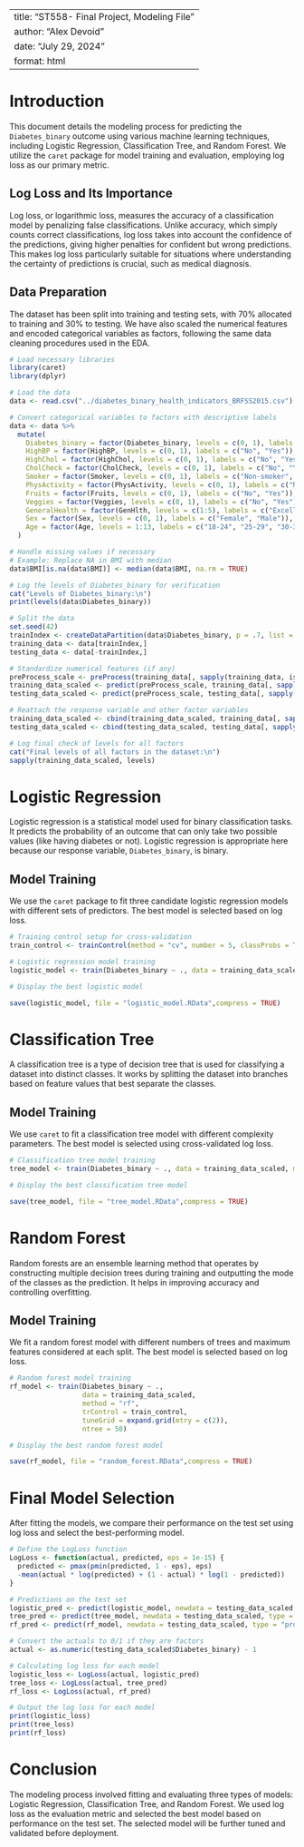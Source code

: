 
---
title: "ST558- Final Project, Modeling File"
author: "Alex Devoid"
date: "July 29, 2024"
format: html
---


# Introduction

This document details the modeling process for predicting the `Diabetes_binary` outcome using various machine learning techniques, including Logistic Regression, Classification Tree, and Random Forest. We utilize the `caret` package for model training and evaluation, employing log loss as our primary metric.


## Log Loss and Its Importance

Log loss, or logarithmic loss, measures the accuracy of a classification model by penalizing false classifications. Unlike accuracy, which simply counts correct classifications, log loss takes into account the confidence of the predictions, giving higher penalties for confident but wrong predictions. This makes log loss particularly suitable for situations where understanding the certainty of predictions is crucial, such as medical diagnosis.

## Data Preparation

The dataset has been split into training and testing sets, with 70% allocated to training and 30% to testing. We have also scaled the numerical features and encoded categorical variables as factors, following the same data cleaning procedures used in the EDA.

```r
# Load necessary libraries
library(caret)
library(dplyr)

# Load the data
data <- read.csv("../diabetes_binary_health_indicators_BRFSS2015.csv")

# Convert categorical variables to factors with descriptive labels
data <- data %>%
  mutate(
    Diabetes_binary = factor(Diabetes_binary, levels = c(0, 1), labels = c("No", "Yes")),
    HighBP = factor(HighBP, levels = c(0, 1), labels = c("No", "Yes")),
    HighChol = factor(HighChol, levels = c(0, 1), labels = c("No", "Yes")),
    CholCheck = factor(CholCheck, levels = c(0, 1), labels = c("No", "Yes")),
    Smoker = factor(Smoker, levels = c(0, 1), labels = c("Non-smoker", "Smoker")),
    PhysActivity = factor(PhysActivity, levels = c(0, 1), labels = c("No", "Yes")),
    Fruits = factor(Fruits, levels = c(0, 1), labels = c("No", "Yes")),
    Veggies = factor(Veggies, levels = c(0, 1), labels = c("No", "Yes")),
    GeneralHealth = factor(GenHlth, levels = c(1:5), labels = c("Excellent", "Very Good", "Good", "Fair", "Poor")),
    Sex = factor(Sex, levels = c(0, 1), labels = c("Female", "Male")),
    Age = factor(Age, levels = 1:13, labels = c("18-24", "25-29", "30-34", "35-39", "40-44", "45-49", "50-54", "55-59", "60-64", "65-69", "70-74", "75-79", "80+"))
  )

# Handle missing values if necessary
# Example: Replace NA in BMI with median
data$BMI[is.na(data$BMI)] <- median(data$BMI, na.rm = TRUE)

# Log the levels of Diabetes_binary for verification
cat("Levels of Diabetes_binary:\n")
print(levels(data$Diabetes_binary))

# Split the data
set.seed(42)
trainIndex <- createDataPartition(data$Diabetes_binary, p = .7, list = FALSE)
training_data <- data[trainIndex,]
testing_data <- data[-trainIndex,]

# Standardize numerical features (if any)
preProcess_scale <- preProcess(training_data[, sapply(training_data, is.numeric)], method = c("center", "scale"))
training_data_scaled <- predict(preProcess_scale, training_data[, sapply(training_data, is.numeric)])
testing_data_scaled <- predict(preProcess_scale, testing_data[, sapply(testing_data, is.numeric)])

# Reattach the response variable and other factor variables
training_data_scaled <- cbind(training_data_scaled, training_data[, sapply(training_data, is.factor)])
testing_data_scaled <- cbind(testing_data_scaled, testing_data[, sapply(testing_data, is.factor)])

# Log final check of levels for all factors
cat("Final levels of all factors in the dataset:\n")
sapply(training_data_scaled, levels)
```

# Logistic Regression

Logistic regression is a statistical model used for binary classification tasks. It predicts the probability of an outcome that can only take two possible values (like having diabetes or not). Logistic regression is appropriate here because our response variable, `Diabetes_binary`, is binary.

## Model Training

We use the `caret` package to fit three candidate logistic regression models with different sets of predictors. The best model is selected based on log loss.

```r
# Training control setup for cross-validation
train_control <- trainControl(method = "cv", number = 5, classProbs = TRUE, summaryFunction = mnLogLoss)

# Logistic regression model training
logistic_model <- train(Diabetes_binary ~ ., data = training_data_scaled, method = "glm", family = "binomial", trControl = train_control)

# Display the best logistic model

save(logistic_model, file = "logistic_model.RData",compress = TRUE)
```

# Classification Tree

A classification tree is a type of decision tree that is used for classifying a dataset into distinct classes. It works by splitting the dataset into branches based on feature values that best separate the classes.

## Model Training

We use `caret` to fit a classification tree model with different complexity parameters. The best model is selected using cross-validated log loss.

```r
# Classification tree model training
tree_model <- train(Diabetes_binary ~ ., data = training_data_scaled, method = "rpart", trControl = train_control, tuneGrid = expand.grid(cp = c(0.01, 0.05, 0.1)))

# Display the best classification tree model

save(tree_model, file = "tree_model.RData",compress = TRUE)
```

# Random Forest

Random forests are an ensemble learning method that operates by constructing multiple decision trees during training and outputting the mode of the classes as the prediction. It helps in improving accuracy and controlling overfitting.

## Model Training

We fit a random forest model with different numbers of trees and maximum features considered at each split. The best model is selected based on log loss.

```r
# Random forest model training
rf_model <- train(Diabetes_binary ~ ., 
                  data = training_data_scaled, 
                  method = "rf", 
                  trControl = train_control, 
                  tuneGrid = expand.grid(mtry = c(2)), 
                  ntree = 50)

# Display the best random forest model

save(rf_model, file = "random_forest.RData",compress = TRUE)
```

# Final Model Selection

After fitting the models, we compare their performance on the test set using log loss and select the best-performing model.

```r
# Define the LogLoss function
LogLoss <- function(actual, predicted, eps = 1e-15) {
  predicted <- pmax(pmin(predicted, 1 - eps), eps)
  -mean(actual * log(predicted) + (1 - actual) * log(1 - predicted))
}

# Predictions on the test set
logistic_pred <- predict(logistic_model, newdata = testing_data_scaled, type = "prob")[, 2]
tree_pred <- predict(tree_model, newdata = testing_data_scaled, type = "prob")[, 2]
rf_pred <- predict(rf_model, newdata = testing_data_scaled, type = "prob")[, 2]

# Convert the actuals to 0/1 if they are factors
actual <- as.numeric(testing_data_scaled$Diabetes_binary) - 1

# Calculating log loss for each model
logistic_loss <- LogLoss(actual, logistic_pred)
tree_loss <- LogLoss(actual, tree_pred)
rf_loss <- LogLoss(actual, rf_pred)

# Output the log loss for each model
print(logistic_loss)
print(tree_loss)
print(rf_loss)

```

# Conclusion

The modeling process involved fitting and evaluating three types of models: Logistic Regression, Classification Tree, and Random Forest. We used log loss as the evaluation metric and selected the best model based on performance on the test set. The selected model will be further tuned and validated before deployment.

